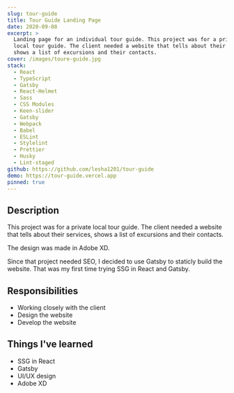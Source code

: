 ```yaml
---
slug: tour-guide
title: Tour Guide Landing Page
date: 2020-09-08
excerpt: >
  Landing page for an individual tour guide. This project was for a private
  local tour guide. The client needed a website that tells about their services,
  shows a list of excursions and their contacts.
cover: /images/toure-guide.jpg
stack:
  - React
  - TypeScript
  - Gatsby
  - React-Helmet
  - Sass
  - CSS Modules
  - Keen-slider
  - Gatsby
  - Webpack
  - Babel
  - ESLint
  - Stylelint
  - Prettier
  - Husky
  - Lint-staged
github: https://github.com/lesha1201/tour-guide
demo: https://tour-guide.vercel.app
pinned: true
---
```


## Description

This project was for a private local tour guide. The client needed a website
that tells about their services, shows a list of excursions and their
contacts.

The design was made in Adobe XD.

Since that project needed SEO, I decided to use Gatsby to staticly build
the website. That was my first time trying SSG in React and Gatsby.

## Responsibilities

- Working closely with the client
- Design the website
- Develop the website

## Things I've learned

- SSG in React
- Gatsby
- UI/UX design
- Adobe XD
